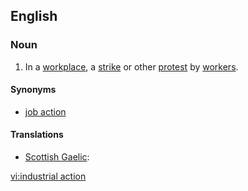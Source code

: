 ==English==
{{wikipedia}}

===Noun===
{{en-noun|sg=[[industrial]] [[action]]}}

# {{chiefly|British}} In a [[workplace]], a [[strike]] or other [[protest]] by [[worker]]s.

====Synonyms====
* [[job action]]

====Translations====
{{trans-top|strike}}
* [[Scottish Gaelic]]: {{t-|gd|stailc|f|xs=Scottish Gaelic}}
{{trans-mid}}
{{trans-bottom}}

[[vi:industrial action]]